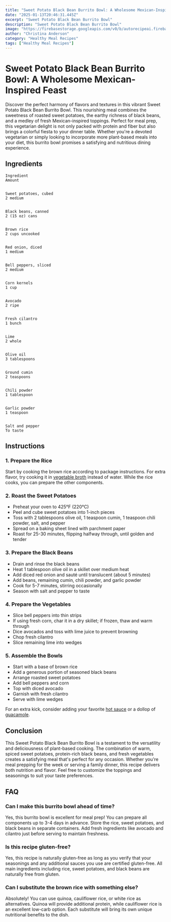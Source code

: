 ```yaml
---
title: "Sweet Potato Black Bean Burrito Bowl: A Wholesome Mexican-Inspired Feast"
date: "2025-01-13T20:46:31.445Z"
excerpt: "Sweet Potato Black Bean Burrito Bowl"
description: "Sweet Potato Black Bean Burrito Bowl"
image: "https://firebasestorage.googleapis.com/v0/b/autorecipeai.firebasestorage.app/o/generated-images%2F1736801189466-nso6i2f1o6a.jpg?alt=media&token=bc846fe4-5b02-4d2d-8a00-b64c990fee73"
author: "Christina Anderson"
category: "Healthy Meal Recipes"
tags: ["Healthy Meal Recipes"]
---
```


# Sweet Potato Black Bean Burrito Bowl: A Wholesome Mexican-Inspired Feast


Discover the perfect harmony of flavors and textures in this vibrant Sweet Potato Black Bean Burrito Bowl. This nourishing meal combines the sweetness of roasted sweet potatoes, the earthy richness of black beans, and a medley of fresh Mexican-inspired toppings. Perfect for meal prep, this vegetarian delight is not only packed with protein and fiber but also brings a colorful fiesta to your dinner table. Whether you're a devoted vegetarian or simply looking to incorporate more plant-based meals into your diet, this burrito bowl promises a satisfying and nutritious dining experience.



## Ingredients




    Ingredient
    Amount


    Sweet potatoes, cubed
    2 medium


    Black beans, canned
    2 (15 oz) cans


    Brown rice
    2 cups uncooked


    Red onion, diced
    1 medium


    Bell peppers, sliced
    2 medium


    Corn kernels
    1 cup


    Avocado
    2 ripe


    Fresh cilantro
    1 bunch


    Lime
    2 whole


    Olive oil
    3 tablespoons


    Ground cumin
    2 teaspoons


    Chili powder
    1 tablespoon


    Garlic powder
    1 teaspoon


    Salt and pepper
    To taste





## Instructions


### 1. Prepare the Rice

Start by cooking the brown rice according to package instructions. For extra flavor, try cooking it in [vegetable broth](https://www.epicurious.com/recipes/food/views/vegetable-broth-240934) instead of water. While the rice cooks, you can prepare the other components.



### 2. Roast the Sweet Potatoes


- Preheat your oven to 425°F (220°C)
- Peel and cube sweet potatoes into 1-inch pieces
- Toss with 2 tablespoons olive oil, 1 teaspoon cumin, 1 teaspoon chili powder, salt, and pepper
- Spread on a baking sheet lined with parchment paper
- Roast for 25-30 minutes, flipping halfway through, until golden and tender


### 3. Prepare the Black Beans


- Drain and rinse the black beans
- Heat 1 tablespoon olive oil in a skillet over medium heat
- Add diced red onion and sauté until translucent (about 5 minutes)
- Add beans, remaining cumin, chili powder, and garlic powder
- Cook for 5-7 minutes, stirring occasionally
- Season with salt and pepper to taste


### 4. Prepare the Vegetables


- Slice bell peppers into thin strips
- If using fresh corn, char it in a dry skillet; if frozen, thaw and warm through
- Dice avocados and toss with lime juice to prevent browning
- Chop fresh cilantro
- Slice remaining lime into wedges


### 5. Assemble the Bowls


- Start with a base of brown rice
- Add a generous portion of seasoned black beans
- Arrange roasted sweet potatoes
- Add bell peppers and corn
- Top with diced avocado
- Garnish with fresh cilantro
- Serve with lime wedges


For an extra kick, consider adding your favorite [hot sauce](https://www.seriouseats.com/homemade-hot-sauce-recipes) or a dollop of [guacamole](https://www.simplyrecipes.com/recipes/perfect_guacamole/).



## Conclusion

This Sweet Potato Black Bean Burrito Bowl is a testament to the versatility and deliciousness of plant-based cooking. The combination of warm, spiced sweet potatoes, protein-rich black beans, and fresh vegetables creates a satisfying meal that's perfect for any occasion. Whether you're meal prepping for the week or serving a family dinner, this recipe delivers both nutrition and flavor. Feel free to customize the toppings and seasonings to suit your taste preferences.



## FAQ


### Can I make this burrito bowl ahead of time?

Yes, this burrito bowl is excellent for meal prep! You can prepare all components up to 3-4 days in advance. Store the rice, sweet potatoes, and black beans in separate containers. Add fresh ingredients like avocado and cilantro just before serving to maintain freshness.



### Is this recipe gluten-free?

Yes, this recipe is naturally gluten-free as long as you verify that your seasonings and any additional sauces you use are certified gluten-free. All main ingredients including rice, sweet potatoes, and black beans are naturally free from gluten.



### Can I substitute the brown rice with something else?

Absolutely! You can use quinoa, cauliflower rice, or white rice as alternatives. Quinoa will provide additional protein, while cauliflower rice is an excellent low-carb option. Each substitute will bring its own unique nutritional benefits to the dish.


